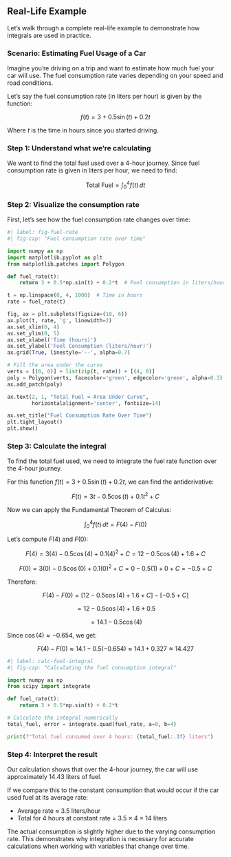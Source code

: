 ## Real-Life Example

Let's walk through a complete real-life example to demonstrate how integrals are used in practice.

### Scenario: Estimating Fuel Usage of a Car

Imagine you're driving on a trip and want to estimate how much fuel your car will use. The fuel consumption rate varies depending on your speed and road conditions.

Let's say the fuel consumption rate (in liters per hour) is given by the function:

$$
f(t) = 3 + 0.5\sin(t) + 0.2t
$$

Where $t$ is the time in hours since you started driving.

### Step 1: Understand what we're calculating

We want to find the total fuel used over a 4-hour journey. Since fuel consumption rate is given in liters per hour, we need to find:

$$
\text{Total Fuel} = \int_{0}^{4} f(t) \, dt
$$

### Step 2: Visualize the consumption rate

First, let's see how the fuel consumption rate changes over time:

```python
#| label: fig-fuel-rate
#| fig-cap: "Fuel consumption rate over time"

import numpy as np
import matplotlib.pyplot as plt
from matplotlib.patches import Polygon

def fuel_rate(t):
    return 3 + 0.5*np.sin(t) + 0.2*t  # Fuel consumption in liters/hour

t = np.linspace(0, 4, 1000)  # Time in hours
rate = fuel_rate(t)

fig, ax = plt.subplots(figsize=(10, 6))
ax.plot(t, rate, 'g', linewidth=2)
ax.set_xlim(0, 4)
ax.set_ylim(0, 5)
ax.set_xlabel('Time (hours)')
ax.set_ylabel('Fuel Consumption (liters/hour)')
ax.grid(True, linestyle='--', alpha=0.7)

# Fill the area under the curve
verts = [(0, 0)] + list(zip(t, rate)) + [(4, 0)]
poly = Polygon(verts, facecolor='green', edgecolor='green', alpha=0.3)
ax.add_patch(poly)

ax.text(2, 1, "Total Fuel = Area Under Curve", 
        horizontalalignment='center', fontsize=14)

ax.set_title("Fuel Consumption Rate Over Time")
plt.tight_layout()
plt.show()
```

### Step 3: Calculate the integral

To find the total fuel used, we need to integrate the fuel rate function over the 4-hour journey.

For this function $f(t) = 3 + 0.5\sin(t) + 0.2t$, we can find the antiderivative:

$$
F(t) = 3t - 0.5\cos(t) + 0.1t^2 + C
$$

Now we can apply the Fundamental Theorem of Calculus:

$$
\int_{0}^{4} f(t) \, dt = F(4) - F(0)
$$

Let's compute $F(4)$ and $F(0)$:

$$
F(4) = 3(4) - 0.5\cos(4) + 0.1(4)^2 + C = 12 - 0.5\cos(4) + 1.6 + C
$$

$$
F(0) = 3(0) - 0.5\cos(0) + 0.1(0)^2 + C = 0 - 0.5(1) + 0 + C = -0.5 + C
$$

Therefore:

$$
F(4) - F(0) = [12 - 0.5\cos(4) + 1.6 + C] - [-0.5 + C]
$$

$$
= 12 - 0.5\cos(4) + 1.6 + 0.5
$$

$$
= 14.1 - 0.5\cos(4)
$$

Since $\cos(4) \approx -0.654$, we get:

$$
F(4) - F(0) \approx 14.1 - 0.5(-0.654) \approx 14.1 + 0.327 \approx 14.427
$$

```python
#| label: calc-fuel-integral
#| fig-cap: "Calculating the fuel consumption integral"

import numpy as np
from scipy import integrate

def fuel_rate(t):
    return 3 + 0.5*np.sin(t) + 0.2*t

# Calculate the integral numerically
total_fuel, error = integrate.quad(fuel_rate, a=0, b=4)

print(f"Total fuel consumed over 4 hours: {total_fuel:.3f} liters")
```

### Step 4: Interpret the result

Our calculation shows that over the 4-hour journey, the car will use approximately 14.43 liters of fuel.

If we compare this to the constant consumption that would occur if the car used fuel at its average rate:

- Average rate ≈ 3.5 liters/hour
- Total for 4 hours at constant rate = 3.5 × 4 = 14 liters

The actual consumption is slightly higher due to the varying consumption rate. This demonstrates why integration is necessary for accurate calculations when working with variables that change over time.
